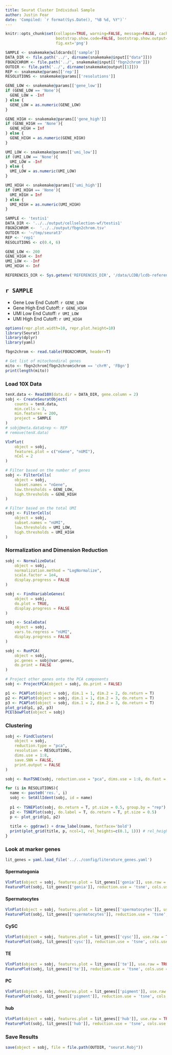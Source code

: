 ```yaml
---
title: Seurat Cluster Individual Sample
author: Justin Fear
date: 'Compiled: `r format(Sys.Date(), "%B %d, %Y")`'
---
```


```r
knitr::opts_chunk$set(collapse=TRUE, warning=FALSE, message=FALSE, cache.lazy=FALSE,
                      bootstrap.show.code=FALSE, bootstrap.show.output=FALSE,
                      fig.ext='png')
```

```r
SAMPLE <- snakemake@wildcards[['sample']]
DATA_DIR <- file.path('../', dirname(snakemake@input[["data"]]))
FBGN2CHROM <- file.path('../', snakemake@input[['fbgn2chrom']])
OUTDIR <- file.path('../', dirname(snakemake@output[[1]]))
REP <- snakemake@params[['rep']]
RESOLUTIONS <- snakemake@params[['resolutions']]

GENE_LOW <- snakemake@params[['gene_low']]
if (GENE_LOW == 'None'){
  GENE_LOW = -Inf
} else {
  GENE_LOW = as.numeric(GENE_LOW)
}

GENE_HIGH <- snakemake@params[['gene_high']]
if (GENE_HIGH == 'None'){
  GENE_HIGH = Inf
} else {
  GENE_HIGH = as.numeric(GENE_HIGH)
}

UMI_LOW <- snakemake@params[['umi_low']]
if (UMI_LOW == 'None'){
  UMI_LOW = -Inf
} else {
  UMI_LOW = as.numeric(UMI_LOW)
}

UMI_HIGH <- snakemake@params[['umi_high']]
if (UMI_HIGH == 'None'){
  UMI_HIGH = Inf
} else {
  UMI_HIGH = as.numeric(UMI_HIGH)
}
```

```r
SAMPLE <- 'testis1'
DATA_DIR <- '../../output/cellselection-wf/testis1'
FBGN2CHROM <-  '../../output/fbgn2chrom.tsv'
OUTDIR <- '~/tmp/seurat3'
REP <- 'rep1'
RESOLUTIONS <- c(0.4, 6)

GENE_LOW <- 200
GENE_HIGH <- Inf
UMI_LOW <- -Inf
UMI_HIGH <- Inf
```


```r
REFERENCES_DIR <- Sys.getenv('REFERENCES_DIR', '/data/LCDB/lcdb-references')
```

## `r SAMPLE`
* Gene Low End Cutoff: `r GENE_LOW`
* Gene High End Cutoff: `r GENE_HIGH`
* UMI Low End Cutoff: `r UMI_LOW`
* UMI High End Cutoff: `r UMI_HIGH`

```r
options(repr.plot.width=10, repr.plot.height=10)
library(Seurat)
library(dplyr)
library(yaml)
```

```r
fbgn2chrom <- read.table(FBGN2CHROM, header=T)

# Get list of mitochondiral genes
mito <- fbgn2chrom[fbgn2chrom$chrom == 'chrM', 'FBgn']
print(length(mito))
```

### Load 10X Data

```r
tenX.data <- Read10X(data.dir = DATA_DIR, gene.column = 2)
sobj <- CreateSeuratObject(
    counts = tenX.data,
    min.cells = 3,
    min.features = 200,
    project = SAMPLE
)
# sobj@meta.data$rep <- REP
# remove(tenX.data)
```

```r
VlnPlot(
    object = sobj,
    features.plot = c("nGene", "nUMI"),
    nCol = 2
)
```

```r
# Filter based on the number of genes
sobj <- FilterCells(
    object = sobj,
    subset.names = "nGene",
    low.thresholds = GENE_LOW,
    high.thresholds = GENE_HIGH
)

# Filter based on the total UMI
sobj <- FilterCells(
    object = sobj,
    subset.names = "nUMI",
    low.thresholds = UMI_LOW,
    high.thresholds = UMI_HIGH
)
```

### Normalization and Dimension Reduction

```r
sobj <- NormalizeData(
    object = sobj,
    normalization.method = "LogNormalize",
    scale.factor = 1e4,
    display.progress = FALSE
)
```

```r
sobj <- FindVariableGenes(
    object = sobj,
    do.plot = TRUE,
    display.progress = FALSE
)
```

```r
sobj <- ScaleData(
    object = sobj,
    vars.to.regress = "nUMI",
    display.progress = FALSE
)
```

```r
sobj <- RunPCA(
    object = sobj, 
    pc.genes = sobj@var.genes, 
    do.print = FALSE 
)

# Project other genes onto the PCA components
sobj <- ProjectPCA(object = sobj, do.print = FALSE)
```

```r
p1 <- PCAPlot(object = sobj, dim.1 = 1, dim.2 = 2, do.return = T)
p2 <- PCAPlot(object = sobj, dim.1 = 1, dim.2 = 3, do.return = T)
p3 <- PCAPlot(object = sobj, dim.1 = 2, dim.2 = 3, do.return = T)
plot_grid(p1, p2, p3)
PCElbowPlot(object = sobj)
```

### Clustering 

```r
sobj <- FindClusters(
    object = sobj, 
    reduction.type = "pca", 
    resolution = RESOLUTIONS, 
    dims.use = 1:8, 
    save.SNN = FALSE, 
    print.output = FALSE
)
```

```r
sobj <- RunTSNE(sobj, reduction.use = "pca", dims.use = 1:8, do.fast = TRUE)
```

```r
for (i in RESOLUTIONS){
  name <- paste0('res.', i)
  sobj <- SetAllIdent(sobj, id = name)
  
  p1 <- TSNEPlot(sobj, do.return = T, pt.size = 0.5, group.by = "rep")
  p2 <- TSNEPlot(sobj, do.label = T, do.return = T, pt.size = 0.5)
  p <- plot_grid(p1, p2)
  
  title <- ggdraw() + draw_label(name, fontface='bold')
  print(plot_grid(title, p, ncol=1, rel_heights=c(0.1, 1))) # rel_heights values control title margins
}
```


### Look at marker genes
```r
lit_genes = yaml.load_file('../../config/literature_genes.yaml')
```

#### Spermatogonia
```r
VlnPlot(object = sobj, features.plot = lit_genes[['gonia']], use.raw = TRUE, y.log = TRUE)
FeaturePlot(sobj, lit_genes[['gonia']], reduction.use = 'tsne', cols.use = c('gray', 'purple'))
```

#### Spermatocytes
```r
VlnPlot(object = sobj, features.plot = lit_genes[['spermatocytes']], use.raw = TRUE, y.log = TRUE)
FeaturePlot(sobj, lit_genes[['spermatocytes']], reduction.use = 'tsne', cols.use = c('gray', 'purple'))
```

#### CySC
```r
VlnPlot(object = sobj, features.plot = lit_genes[['cysc']], use.raw = TRUE, y.log = TRUE)
FeaturePlot(sobj, lit_genes[['cysc']], reduction.use = 'tsne', cols.use = c('gray', 'purple'))
```

#### TE
```r
VlnPlot(object = sobj, features.plot = lit_genes[['te']], use.raw = TRUE, y.log = TRUE)
FeaturePlot(sobj, lit_genes[['te']], reduction.use = 'tsne', cols.use = c('gray', 'purple'))
```

#### PC
```r
VlnPlot(object = sobj, features.plot = lit_genes[['pigment']], use.raw = TRUE, y.log = TRUE)
FeaturePlot(sobj, lit_genes[['pigment']], reduction.use = 'tsne', cols.use = c('gray', 'purple'))
```

#### hub
```r
VlnPlot(object = sobj, features.plot = lit_genes[['hub']], use.raw = TRUE, y.log = TRUE)
FeaturePlot(sobj, lit_genes[['hub']], reduction.use = 'tsne', cols.use = c('gray', 'purple'))
```

### Save Results
```r
save(object = sobj, file = file.path(OUTDIR, "seurat.Robj"))
```